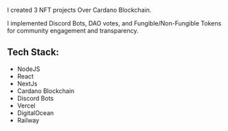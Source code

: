 I created 3 NFT projects Over Cardano Blockchain.

I implemented Discord Bots, DAO votes, and Fungible/Non-Fungible Tokens for community engagement and transparency.

## Tech Stack:

- NodeJS
- React
- NextJs
- Cardano Blockchain
- Discord Bots
- Vercel
- DigitalOcean
- Railway
